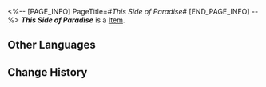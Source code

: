 <%-- [PAGE_INFO]
PageTitle=#''This Side of Paradise''#
[END_PAGE_INFO] --%>
{{Item Infobox
|title       = ''This Side of Paradise''
|id          = 210306
|image       = Item ''This Side of Paradise''.png
|type        = 
|invCategory = Valuables
|rarity      = 3
|effect      =
A record that can be played on the Express' phonograph. It might be a chance acquisition or a gift from someone else. All sorts of memories surge up when the music plays &mdash; the smiles, encounters, touches, and the excitement of battle. Maybe that is why people still collect records even as society rapidly advances.
The current record contains the track "This Side of Paradise."
|description =

''Imagine a dreamscape where you have total control over yourself and can obtain every wonder imaginable.''
}}
'''''This Side of Paradise''''' is a [[Item]].

==Other Languages==
{{Other Languages
|en   = ''This Side of Paradise''
|zhs  = 《尘世乐园》
|zht  = 《塵世樂園》
|ja   = 『俗世の楽園』
|ko   = ≪속세의 낙원≫
|es   = Este lado del paraíso
|fr   = ''This Side of Paradise''
|ru   = This Side of Paradise
|th   = "This Side of Paradise"
|vi   = Phía Bên Kia Địa Ngục
|de   = „Sterbliches Paradies“
|id   = "This Side of Paradise"
|pt   = "This Side of Paradise"
}}

==Change History==
{{Change History|2.0}}